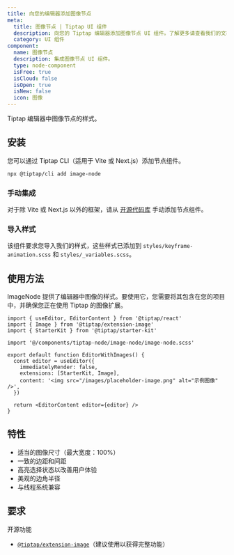 ```yaml
---
title: 向您的编辑器添加图像节点
meta:
  title: 图像节点 | Tiptap UI 组件
  description: 向您的 Tiptap 编辑器添加图像节点 UI 组件。了解更多请查看我们的文档！
  category: UI 组件
component:
  name: 图像节点
  description: 集成图像节点 UI 组件。
  type: node-component
  isFree: true
  isCloud: false
  isOpen: true
  isNew: false
  icon: 图像
---
```



Tiptap 编辑器中图像节点的样式。

<CodeDemo isScrollable src="https://template.tiptap.dev/preview/tiptap-node/image-node" />

## 安装
您可以通过 Tiptap CLI（适用于 Vite 或 Next.js）添加节点组件。

```bash
npx @tiptap/cli add image-node
```

### 手动集成
对于除 Vite 或 Next.js 以外的框架，请从 [开源代码库](https://github.com/ueberdosis/tiptap-ui-components/tree/main/apps/web/src/components/tiptap-node/image-node) 手动添加节点组件。

### 导入样式
该组件要求您导入我们的样式，这些样式已添加到 `styles/keyframe-animation.scss` 和 `styles/_variables.scss`。

## 使用方法

ImageNode 提供了编辑器中图像的样式。要使用它，您需要将其包含在您的项目中，并确保您正在使用 Tiptap 的图像扩展。

```tsx
import { useEditor, EditorContent } from '@tiptap/react'
import { Image } from '@tiptap/extension-image'
import { StarterKit } from '@tiptap/starter-kit'

import '@/components/tiptap-node/image-node/image-node.scss'

export default function EditorWithImages() {
  const editor = useEditor({
    immediatelyRender: false,
    extensions: [StarterKit, Image],
    content: '<img src="/images/placeholder-image.png" alt="示例图像" />',
  })

  return <EditorContent editor={editor} />
}
```

## 特性

- 适当的图像尺寸（最大宽度：100%）
- 一致的边距和间距
- 高亮选择状态以改善用户体验
- 美观的边角半径
- 与线程系统兼容

## 要求

开源功能

- [`@tiptap/extension-image`](/editor/extensions/nodes/image)（建议使用以获得完整功能）